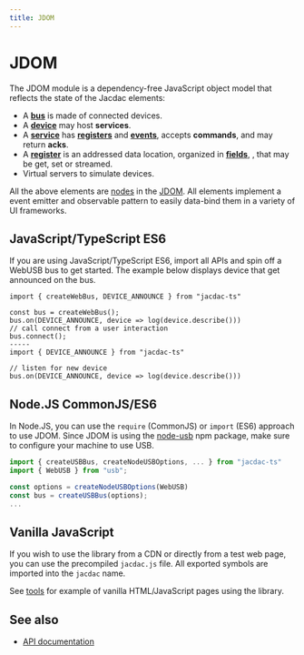 ```yaml
---
title: JDOM
---
```


# JDOM

The JDOM module is a dependency-free JavaScript object model
that reflects the state of the Jacdac elements:

-   A **[bus](/clients/javascript/jdom/bus/)** is made of connected devices.
-   A **[device](/clients/javascript/jdom/device/)** may host **services**.
-   A **[service](/clients/javascript/jdom/service/)** has **[registers](/clients/javascript/jdom/register/)** and **[events](/clients/javascript/jdom/event/)**, accepts **commands**,
    and may return **acks**.
-   A **[register](/clients/javascript/jdom/register/)** is an addressed data location, organized in **[fields](/clients/javascript/jdom/field/)**,
    , that may be get, set or streamed.
-   Virtual servers to simulate devices.

All the above elements are [nodes](/clients/javascript/jdom/node/) in the [JDOM](/clients/javascript/jdom/). All elements implement a event emitter and observable pattern to
easily data-bind them in a variety of UI frameworks.

## JavaScript/TypeScript ES6

If you are using JavaScript/TypeScript ES6, import all APIs and spin off a WebUSB bus to get started.
The example below displays device that get announced on the bus.

```vanilla
import { createWebBus, DEVICE_ANNOUNCE } from "jacdac-ts"

const bus = createWebBus();
bus.on(DEVICE_ANNOUNCE, device => log(device.describe()))
// call connect from a user interaction
bus.connect();
-----
import { DEVICE_ANNOUNCE } from "jacdac-ts"

// listen for new device
bus.on(DEVICE_ANNOUNCE, device => log(device.describe()))
```

## Node.JS CommonJS/ES6

In Node.JS, you can use the `require` (CommonJS) or `import` (ES6) approach to use JDOM.
Since JDOM is using the [node-usb](https://www.npmjs.com/package/usb) npm package, make sure to configure your machine to use USB.

```typescript
import { createUSBBus, createNodeUSBOptions, ... } from "jacdac-ts"
import { WebUSB } from "usb";

const options = createNodeUSBOptions(WebUSB)
const bus = createUSBBus(options);
...
```

## Vanilla JavaScript

If you wish to use the library from a CDN or directly from a test web page, you can use the precompiled
`jacdac.js` file. All exported symbols are imported into the `jacdac` name.

See [tools](/tools/) for example of vanilla HTML/JavaScript pages using the library.

## See also

-   [API documentation](https://microsoft.github.io/jacdac-ts/)
